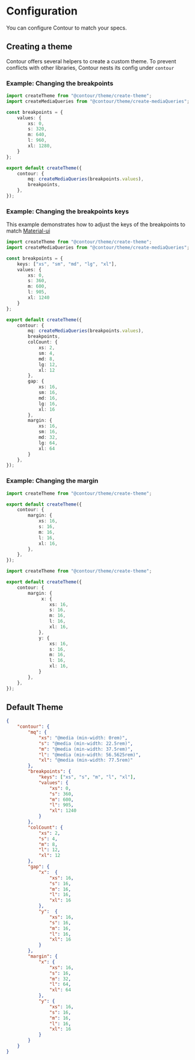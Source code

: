 
<Meta title="Docs/Configuration" />

# Configuration

You can configure Contour to match your specs.

## Creating a theme

Contour offers several helpers to create a custom theme. To prevent conflicts with other libraries,
Contour nests its config under `contour`

### Example: Changing the breakpoints

```ts
import createTheme from "@contour/theme/create-theme";
import createMediaQueries from "@contour/theme/create-mediaQueries";

const breakpoints = {
	values: {
		xs: 0,
		s: 320,
		m: 640,
		l: 960,
		xl: 1280,
	}
};

export default createTheme({
	contour: {
		mq: createMediaQueries(breakpoints.values),
		breakpoints,
	},
});
```

### Example: Changing the breakpoints keys

This example demonstrates how to adjust the keys of the breakpoints to match [Material-ui](https://mui.com/customization/breakpoints/#main-content)

```ts
import createTheme from "@contour/theme/create-theme";
import createMediaQueries from "@contour/theme/create-mediaQueries";

const breakpoints = {
	keys: ["xs", "sm", "md", "lg", "xl"],
	values: {
		xs: 0,
		s: 360,
		m: 600,
		l: 905,
		xl: 1240
	}
};

export default createTheme({
	contour: {
		mq: createMediaQueries(breakpoints.values),
		breakpoints,
		colCount: {
			xs: 2,
			sm: 4,
			md: 8,
			lg: 12,
			xl: 12
		},
		gap: {
			xs: 16,
			sm: 16,
			md: 16,
			lg: 16,
			xl: 16
		},
		margin: {
			xs: 16,
			sm: 16,
			md: 32,
			lg: 64,
			xl: 64
		}
	},
});
```

### Example: Changing the margin

```ts
import createTheme from "@contour/theme/create-theme";

export default createTheme({
	contour: {
		margin: {
			xs: 16,
			s: 16,
			m: 16,
			l: 16,
			xl: 16,
		},
	},
});
```

```ts
import createTheme from "@contour/theme/create-theme";

export default createTheme({
	contour: {
		margin: {
			 x: {
				xs: 16,
				s: 16,
				m: 16,
				l: 16,
				xl: 16,
			},
			y: {
				xs: 16,
				s: 16,
				m: 16,
				l: 16,
				xl: 16,
			}
		},
	},
});
```

## Default Theme

```json
{
	"contour": {
		"mq": {
			"xs": "@media (min-width: 0rem)",
			"s": "@media (min-width: 22.5rem)",
			"m": "@media (min-width: 37.5rem)",
			"l": "@media (min-width: 56.5625rem)",
			"xl": "@media (min-width: 77.5rem)"
		},
		"breakpoints": {
			"keys": ["xs", "s", "m", "l", "xl"],
			"values": {
				"xs": 0,
				"s": 360,
				"m": 600,
				"l": 905,
				"xl": 1240
			}
		},
		"colCount": {
			"xs": 2,
			"s": 4,
			"m": 8,
			"l": 12,
			"xl": 12
		},
		"gap": {
			"x":  {
				"xs": 16,
				"s": 16,
				"m": 16,
				"l": 16,
				"xl": 16
			},
			"y":  {
				"xs": 16,
				"s": 16,
				"m": 16,
				"l": 16,
				"xl": 16
			}
		},
		"margin": {
			"x": {
				"xs": 16,
				"s": 16,
				"m": 32,
				"l": 64,
				"xl": 64
			},
			"y": {
				"xs": 16,
				"s": 16,
				"m": 16,
				"l": 16,
				"xl": 16
			}
		}
	}
}
```
